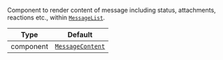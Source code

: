 Component to render content of message including status, attachments, reactions etc., within [`MessageList`](../../../ui-components/message_list.mdx).

| Type | Default |
| - | - |
| component | [`MessageContent`](../../../ui-components/message_content.mdx) |
